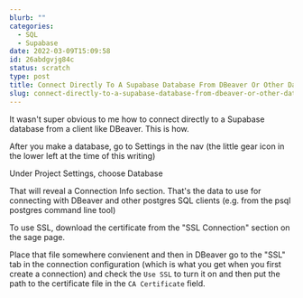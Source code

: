 ```yaml
---
blurb: ""
categories:
  - SQL
  - Supabase
date: 2022-03-09T15:09:58
id: 26abdgvjg84c
status: scratch
type: post
title: Connect Directly To A Supabase Database From DBeaver Or Other Database Clients
slug: connect-directly-to-a-supabase-database-from-dbeaver-or-other-database-clients--26abdgvjg84c
---
```


It wasn't super obvious to me how to connect directly to a Supabase database from a client like DBeaver. This is how.

After you make a database, go to Settings in the nav (the little gear icon in the lower left at the time of this writing)

Under Project Settings, choose Database

That will reveal a Connection Info section. That's the data to use for connecting with DBeaver and other postgres SQL clients (e.g. from the psql postgres command line tool)

To use SSL, download the certificate from the "SSL Connection" section on the sage page. 

Place that file somewhere convienent and then in DBeaver go to the "SSL" tab in the connection configuration (which is what you get when you first create a connection) and check the `Use SSL` to turn it on and then put the path to the certificate file in the `CA Certificate` field. 

